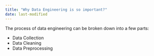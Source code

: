 ```yaml
---
title: "Why Data Engineering is so important?"
date: last-modified
---
```


The process of data engineering can be broken down into a few parts:

- Data Collection
- Data Cleaning
- Data Preprocessing
